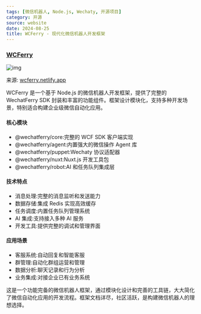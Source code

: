 ```yaml
---
tags: [微信机器人, Node.js, Wechaty, 开源项目]
category: 开源
source: website
date: 2024-08-25
title: WCFerry - 现代化微信机器人开发框架
---
```


### [WCFerry](https://wcferry.netlify.app/)

![img](https://img.mengpeng.tech/i/2024/12/10/6757cd563ba57.webp)

来源: [wcferry.netlify.app](https://wcferry.netlify.app/)

WCFerry 是一个基于 Node.js 的微信机器人开发框架，提供了完整的 WechatFerry SDK 封装和丰富的功能组件。框架设计模块化，支持多种开发场景，特别适合构建企业级微信自动化应用。

#### 核心模块
- @wechatferry/core:完整的 WCF SDK 客户端实现
- @wechatferry/agent:内置强大的微信操作 Agent 库
- @wechatferry/puppet:Wechaty 协议适配器
- @wechatferry/nuxt:Nuxt.js 开发工具包
- @wechatferry/robot:AI 和任务队列集成层

#### 技术特点
- 消息处理:完整的消息监听和发送能力
- 数据存储:集成 Redis 实现高效缓存
- 任务调度:内置任务队列管理系统
- AI 集成:支持接入多种 AI 服务
- 开发工具:提供完整的调试和管理界面

#### 应用场景
- 客服系统:自动回复和智能客服
- 群管理:自动化群组运营和管理
- 数据分析:聊天记录和行为分析
- 业务集成:对接企业已有业务系统

这是一个功能完备的微信机器人框架，通过模块化设计和完善的工具链，大大简化了微信自动化应用的开发流程。框架文档详尽，社区活跃，是构建微信机器人的理想选择。 